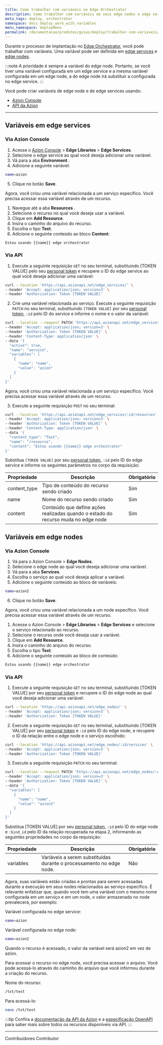 ```yaml
---
title: Como trabalhar com variáveis no Edge Orchestrator
description: Como trabalhar com variáveis em seus edge nodes e edge services.
meta_tags: deploy, orchestrator
namespace: docs_deploy_work_with_variables
menu_namespace: deployMenu
permalink: /documentacao/produtos/guias/deploy/trabalhar-com-variaveis/
---
```


Durante o processo de implantação no [Edge Orchestrator](/pt-br/documentacao/produtos/edge-orchestrator/), você pode trabalhar com variáveis. Uma variável pode ser definida em [edge services](#variaveis-em-edge-services) e [edge nodes](#variaveis-em-edge-nodes).

:::note
A prioridade é sempre a variável do edge node. Portanto, se você tiver uma variável configurada em um edge service e a mesma variável configurada em um edge node, a do edge node irá substituir a configurada no edge service.
:::

Você pode criar variáveis de edge node e de edge services usando:

- [Azion Console](/pt-br/documentacao/produtos/guias/como-acessar-o-rtm/)
- [API da Azion](https://api.azion.com/)

---

## Variáveis em edge services

### Via Azion Console

1. Acesse o [Azion Console](/pt-br/documentacao/produtos/guias/como-acessar-o-rtm/) > **Edge Libraries** > **Edge Services**.
2. Selecione o edge service ao qual você deseja adicionar uma variável.
3. Vá para a aba **Environment** .
4. Adicione a seguinte variável:

```bash
name=azion
```

5. Clique no botão **Save**.

Agora, você criou uma variável relacionada a um serviço específico. Você precisa acessar essa variável através de um recurso.

1. Navegue até a aba **Resources** .
2. Selecione o recurso no qual você deseja usar a variável.
3. Clique em **Add Resource**.
4. Insira o caminho do arquivo do recurso.
5. Escolha o tipo **Text**.
6. Adicione o seguinte conteúdo ao bloco **Content**:

```bash
Estou usando {{name}} edge orchestrator
```

### Via API 

1. Execute a seguinte requisição `GET` no seu terminal, substituindo [TOKEN VALUE] pelo seu [personal token](/pt-br/documentacao/produtos/guias/personal-tokens/) e recupere o ID do edge service ao qual você deseja adicionar uma variável:

```bash
curl --location 'https://api.azionapi.net/edge_services/' \
--header 'Accept: application/json; version=3' \
--header 'Authorization: Token [TOKEN VALUE]'
```

2. Crie uma variável relacionada ao serviço. Execute a seguinte requisição `PATCH` no seu terminal, substituindo `[TOKEN VALUE]` por seu [personal token](/pt-br/documentacao/produtos/guias/personal-tokens/), `:id` pelo ID do service e informe o nome e o valor da variável:

```bash 
curl --location --request PATCH 'https://api.azionapi.net/edge_services/:id' \
--header 'Accept: application/json; version=3' \
--header 'Authorization: Token [TOKEN VALUE]' \
--header 'Content-Type: application/json' \
--data '{
  "active": true,
  "name": "service",
  "variables": [
    {
      "name": "name",
      "value": "azion"
    }
  ]
}'
```

Agora, você criou uma variável relacionada a um serviço específico. Você precisa acessar essa variável através de um recurso.

3. Execute a seguinte requisição `POST` no seu terminal:

```bash 
curl --location 'https://api.azionapi.net/edge_services/:id/resources' \
--header 'Accept: application/json; version=3' \
--header 'Authorization: Token [TOKEN VALUE]' \
--header 'Content-Type: application/json' \
--data '{
  "content_type": "Text",
  "name": "/resource",
  "content": "Estou usando {{name}} edge orchestrator"
}'
```

Substitua `[TOKEN VALUE]` por seu [personal token](/pt-br/documentacao/produtos/guias/personal-tokens/), `:id` pelo ID do edge service e informe os seguintes parâmetros no corpo da requisição:

| Propriedade | Descrição | Obrigatório |
| - | - | - |
| content_type | Tipo de conteúdo do recurso sendo criado | Sim |
| name | Nome do recurso sendo criado | Sim |
| content | Conteúdo que define ações realizadas quando o estado do recurso muda no edge node | Sim |

## Variáveis em edge nodes

### Via Azion Console

1. Vá para o Azion Console > **Edge Nodes**.
2. Selecione o edge node ao qual você deseja adicionar uma variável.
3. Vá para a aba **Services**.
4. Escolha o serviço ao qual você deseja aplicar a variável.
5. Adicione o seguinte conteúdo ao bloco de variáveis:

```bash 
name=azion2
```

6. Clique no botão **Save**.

Agora, você criou uma variável relacionada a um node específico. Você precisa acessar essa variável através de um recurso.

1. Acesse o Azion Console > **Edge Libraries** > **Edge Services** e selecione o serviço relacionado ao recurso.
2. Selecione o recurso onde você deseja usar a variável.
3. Clique em **Add Resource**.
4. Insira o caminho do arquivo do recurso.
5. Escolha o tipo **Text**.
6. Adicione o seguinte conteúdo ao bloco de conteúdo:

```bash
Estou usando {{name}} edge orchestrator
```

### Via API

1. Execute a seguinte requisição `GET` no seu terminal, substituindo [TOKEN VALUE] por seu [personal token](/pt-br/documentacao/produtos/guias/personal-tokens/) e recupere o ID do edge node ao qual você deseja adicionar uma variável:

```bash 
curl --location 'https://api.azionapi.net/edge_nodes/' \
--header 'Accept: application/json; version=3' \
--header 'Authorization: Token [TOKEN VALUE]'
``` 

2. Execute a seguinte requisição `GET` no seu terminal, substituindo [TOKEN VALUE] por seu [personal token](/pt-br/documentacao/produtos/guias/personal-tokens/) e `:id` pelo ID do edge node, e recupere o ID da relação entre o edge node e o serviço escolhido:

```bash 
curl --location 'https://api.azionapi.net/edge_nodes/:id/services' \
--header 'Accept: application/json; version=3' \
--header 'Authorization: Token [TOKEN VALUE]'
``` 

3. Execute a seguinte requisição `PATCH` no seu terminal:

```bash
curl --location --request PATCH 'https://api.azionapi.net/edge_nodes/:node_id/services/:bind_id' \
--header 'Accept: application/json; version=3' \
--header 'Authorization: Token [TOKEN VALUE]' \
--data '{
  "variables": [
    {
      "name": "name",
      "value": "azion2"
    }
  ]
}'
``` 

Substitua [TOKEN VALUE] por seu [personal token](/pt-br/documentacao/produtos/guias/personal-tokens/), `:id` pelo ID do edge node e `:bind_id` pelo ID da relação recuperada na etapa 2, informando as seguintes propriedades no corpo da requisição:

| Propriedade | Descrição | Obrigatório |
| - | - | - |
| variables | Variáveis a serem substituídas durante o processamento no edge node. | Não  |

Agora, suas variáveis estão criadas e prontas para serem acessadas durante a execução em seus nodes relacionados ao serviço específico. É relevante enfatizar que, quando você tem uma variável com o mesmo nome configurada em um serviço e em um node, o valor armazenado no node prevalecerá, por exemplo:

Variável configurada no edge service:

```bash 
name=azion 
```

Variável configurada no edge node:

```bash 
name=azion2
```

Quando o recurso é acessado, o valor da variável será azion2 em vez de azion.

Para acessar o recurso no edge node, você precisa acessar o arquivo. Você pode acessá-lo através do caminho do arquivo que você informou durante a criação do recurso.

Nome do recurso:

```bash 
/txt/test
```

Para acessá-lo:

```bash
nano /txt/test
``` 

:::tip
Confira a [documentação da API da Azion](https://api.azion.com/) e a [especificação OpenAPI](https://github.com/aziontech/azionapi-openapi/) para saber mais sobre todos os recursos disponíveis via API.
:::

---


Contribuidores <ContributorList>Contributor</ContributorList>
